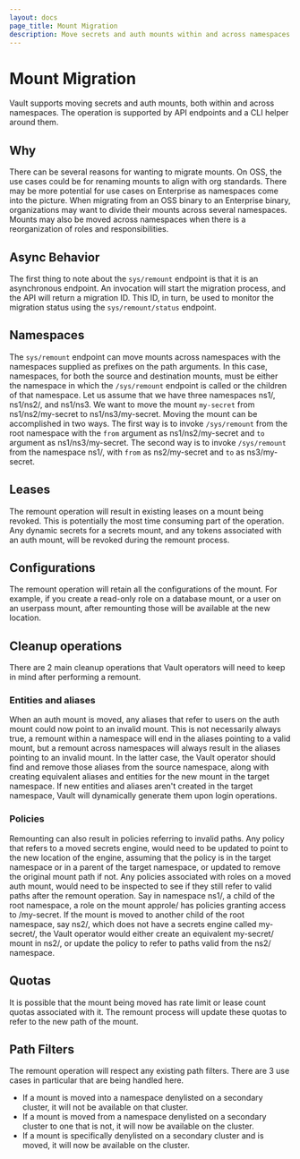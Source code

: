 ```yaml
---
layout: docs
page_title: Mount Migration
description: Move secrets and auth mounts within and across namespaces
---
```


# Mount Migration

Vault supports moving secrets and auth mounts, both within and across namespaces. The operation
is supported by API endpoints and a CLI helper around them.

## Why

There can be several reasons for wanting to migrate mounts. On OSS, the use cases could be for 
renaming mounts to align with org standards. 
There may be more potential for use cases on Enterprise as namespaces come into the picture. 
When migrating from an OSS binary to an Enterprise binary, organizations may want to divide their 
mounts across several namespaces. Mounts may also be moved across namespaces when there is a reorganization
of roles and responsibilities.

## Async Behavior

The first thing to note about the `sys/remount` endpoint is that it is an asynchronous endpoint. An invocation
will start the migration process, and the API will return a migration ID. This ID, in turn, be used to monitor
the migration status using the `sys/remount/status` endpoint.

## Namespaces

The `sys/remount` endpoint can move mounts across namespaces with the namespaces supplied as prefixes
on the path arguments. In this case, namespaces, for both the source and destination mounts, must be 
either the namespace in which the `/sys/remount` endpoint is called or the children of that namespace. Let us assume that 
we have three namespaces ns1/, ns1/ns2/, and ns1/ns3. We want to move the mount `my-secret` from ns1/ns2/my-secret to ns1/ns3/my-secret. 
Moving the mount can be accomplished in two ways. The first way is to invoke `/sys/remount` from the root namespace with the `from` argument as ns1/ns2/my-secret 
and `to` argument as ns1/ns3/my-secret. The second way is to invoke `/sys/remount` from the namespace ns1/, with `from` as ns2/my-secret and `to` 
as ns3/my-secret.

## Leases

The remount operation will result in existing leases on a mount being revoked. This is potentially the 
most time consuming part of the operation. Any dynamic secrets for a secrets mount, and any tokens associated
with an auth mount, will be revoked during the remount process.

## Configurations

The remount operation will retain all the configurations of the mount. For example, if you create a read-only role
on a database mount, or a user on an userpass mount, after remounting those will be available at the new location.

## Cleanup operations

There are 2 main cleanup operations that Vault operators will need to keep in mind after performing a remount.

### Entities and aliases

When an auth mount is moved, any aliases that refer to users on the auth mount could now point to an invalid mount.
This is not necessarily always true, a remount within a namespace will end in the aliases pointing to a valid mount,
but a remount across namespaces will always result in the aliases pointing to an invalid mount. In the latter case,
the Vault operator should find and remove those aliases from the source namespace, along with creating equivalent aliases
and entities for the new mount in the target namespace. If new entities and aliases aren't created in the target namespace,
Vault will dynamically generate them upon login operations.

### Policies

Remounting can also result in policies referring to invalid paths. Any policy that refers to a moved secrets engine,
would need to be updated to point to the new location of the engine, assuming that the policy is in the target namespace 
or in a parent of the target namespace, or updated to remove the original mount path if not. 
Any policies associated with roles on a moved auth mount, would need to be inspected
to see if they still refer to valid paths after the remount operation. Say in namespace ns1/, a child of the root namespace, a role on the mount approle/
has policies granting access to /my-secret. If the mount is moved to another child of the root namespace, say ns2/,
which does not have a secrets engine called my-secret/, the Vault operator would either create an equivalent my-secret/
mount in ns2/, or update the policy to refer to paths valid from the ns2/ namespace.

## Quotas

It is possible that the mount being moved has rate limit or lease count quotas associated with it. The remount process
will update these quotas to refer to the new path of the mount.

## Path Filters

The remount operation will respect any existing path filters. There are 3 use cases in particular that are being handled
here. 
* If a mount is moved into a namespace denylisted on a secondary cluster, it will not be available on that cluster.
* If a mount is moved from a namespace denylisted on a secondary cluster to one that is not, it will now be available
on the cluster.
* If a mount is specifically denylisted on a secondary cluster and is moved, it will now be available on the cluster.


